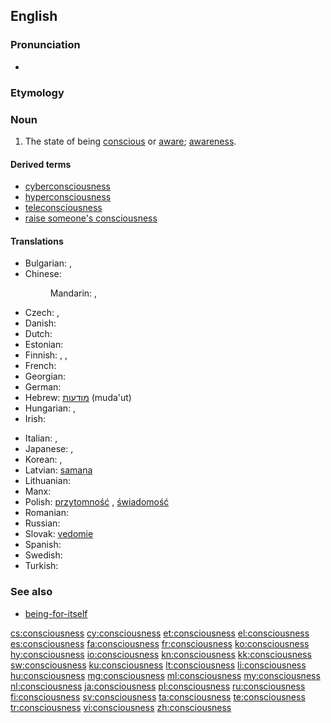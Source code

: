 ==English==

===Pronunciation===
* {{audio|en-us-consciousness.ogg|Audio (US)}}

===Etymology===
{{suffix|conscious|ness}}

===Noun===
{{wikipedia}}
{{en-noun|es|-}}

# The state of being [[conscious]] or [[aware]]; [[awareness]].

====Derived terms====
* [[cyberconsciousness]]
* [[hyperconsciousness]]
* [[teleconsciousness]]
* [[raise someone's consciousness]]

====Translations====
{{trans-top|awareness}}
* Bulgarian: {{t+|bg|съзнание|n}},  {{t+|bg|съзнателност|f}}
* Chinese:
*: Mandarin: {{t|cmn|意識|sc=Hani}}, {{t|cmn|意识|tr=yìshí|sc=Hani}}
* Czech: {{t+|cs|vědomí|n}},  {{t-|cs|uvědomění|n}}
* Danish: {{t-|da|bevidsthed}}
* Dutch: {{t+|nl|bewustzijn|n}}
* Estonian: {{t-|et|teadvus}}
* Finnish: {{t-|fi|tajunta}}, {{t-|fi|tietoisuus}}, {{t-|fi|taju}}
* French: {{t+|fr|conscience|f}}
* Georgian: {{t-|ka|ცნობიერება|tr=tsnobiereba|sc=Geor}}
* German: {{t+|de|Bewusstsein|n}}
* Hebrew: [[מודעות]] (muda'ut) {{f}}
* Hungarian: {{t+|hu|tudatosság}}, {{t+|hu|tudat}}
* Irish: {{t-|ga|comhfhios|m}}
{{trans-mid}}
* Italian: {{t+|it|conoscenza|f}}, {{t+|it|coscienza|f}}
* Japanese: {{t+|ja|意識|tr=いしき, ishiki}}, {{t-|ja|人心地|tr=ひとごこち, hitogokochi}}
* Korean: {{t+|ko|의식|tr=uisik|sc=Hang}},  {{t+|ko|자각|tr=jagak|sc=Hang}}
* Latvian: [[samaņa]]  {{n}}
* Lithuanian: {{t+|lt|sąmonė|f}}
* Manx: {{t-|gv|co-yssaght|f}}
* Polish: [[przytomność]] {{f}}, [[świadomość]] {{f}}
* Romanian: {{t-|ro|conștiință|f}}
* Russian: {{t+|ru|сознание|n|tr=soznánije}}
* Slovak: [[vedomie]]  {{n}}
* Spanish: {{t+|es|conciencia}}
* Swedish: {{t+|sv|medvetande|n}}
* Turkish: {{t+|tr|bilinç}}
{{trans-bottom}}

===See also===
* [[being-for-itself]]

[[cs:consciousness]]
[[cy:consciousness]]
[[et:consciousness]]
[[el:consciousness]]
[[es:consciousness]]
[[fa:consciousness]]
[[fr:consciousness]]
[[ko:consciousness]]
[[hy:consciousness]]
[[io:consciousness]]
[[kn:consciousness]]
[[kk:consciousness]]
[[sw:consciousness]]
[[ku:consciousness]]
[[lt:consciousness]]
[[li:consciousness]]
[[hu:consciousness]]
[[mg:consciousness]]
[[ml:consciousness]]
[[my:consciousness]]
[[nl:consciousness]]
[[ja:consciousness]]
[[pl:consciousness]]
[[ru:consciousness]]
[[fi:consciousness]]
[[sv:consciousness]]
[[ta:consciousness]]
[[te:consciousness]]
[[tr:consciousness]]
[[vi:consciousness]]
[[zh:consciousness]]